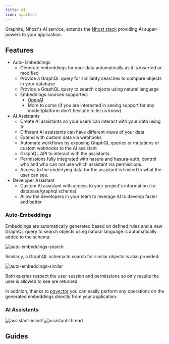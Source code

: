 ```yaml
---
title: AI
icon: sparkles
---
```


Graphite, Nhost's AI service, extends the [Nhost stack](https://nhost.io) providing AI super-powers to your application.

## Features

* Auto-Embeddings
  * Generate embeddings for your data automatically as it is inserted or modified
  * Provide a GraphQL query for similarity searches to compare objects in your database
  * Provide a GraphQL query to search objects using natural language
  * Embeddings sources supported:
    * [OpenAI](https://platform.openai.com/docs/guides/embeddings)
    * More to come (if you are interested in seeing support for any model/platform don't hesitate to let us know)
* AI Assistants
  * Create AI assistants so your users can interact with your data using AI.
  * Different AI assistants can have different views of your data
  * Extend with custom data via webhooks
  * Automate workflows by exposing GraphQL queries or mutations or custom webhooks to the AI assistant
  * GraphQL API to interact with the assistants.
  * Permissions fully integrated with hasura and hasura-auth; control who and who can not use which assistant via permissions.
  * Access to the underlying data for the assistant is limited to what the user can see.
* Developer Assistant
  * Custom AI assistant with access to your project's information (i.e. database/graphql schema)
  * Allow the developers in your team to leverage AI to develop faster and better

### Auto-Embeddings

Embeddings are automatically generated based on defined rules and a new GraphQL query to search objects using natural language is automatically added to the schema:

![auto-embeddings-search](/images/product/ai/auto-embeddings-search.png)

Similarly, a GraphQL schema to search for similar objects is also provided:

![auto-embeddings-similar](/images/product/ai/auto-embeddings-similar.png)

Both queries respect the user session and permissions so only results the user is allowed to see are returned.

In addition, thanks to [pgvector](https://github.com/pgvector/pgvector) you can easily perform any operations on the generated embeddings directly from your application.

### AI Assistants

![assistant-insert](/images/product/ai/assistant-insert.png)
![assistant-thread](/images/product/ai/assistant-thread.png)

## Guides

<CardGroup cols={4}>
  <Card title="Enabling Service" icon="square-1" href="../guides/ai/enabling-service">
  </Card>
  <Card title="Local Development" icon="square-2" href="../guides/ai/local-development">
  </Card>
  <Card title="Auto-Embeddings" icon="square-3" href="../guides/ai/auto-embeddings">
  </Card>
  <Card title="Assistants" icon="square-4" href="../guides/ai/assistants">
  </Card>
  <Card title="Developer Assistant" icon="square-5" href="../guides/ai/dev-assistant">
  </Card>
</CardGroup>
